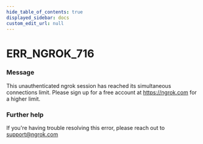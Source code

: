 ```yaml
---
hide_table_of_contents: true
displayed_sidebar: docs
custom_edit_url: null
---
```



# ERR_NGROK_716

### Message

This unauthenticated ngrok session has reached its simultaneous connections limit. Please sign up for a free account at https://ngrok.com for a higher limit.

### Further help

If you're having trouble resolving this error, please reach out to [support@ngrok.com](mailto:support@ngrok.com?subject=Help%20with%20ERR_NGROK_716)

<ErrorDetails error="err_ngrok_716" />

